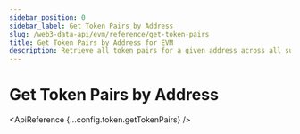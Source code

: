 ```yaml
---
sidebar_position: 0
sidebar_label: Get Token Pairs by Address
slug: /web3-data-api/evm/reference/get-token-pairs
title: Get Token Pairs by Address for EVM
description: Retrieve all token pairs for a given address across all supported DEXes on EVM chains.
---
```



# Get Token Pairs by Address <MainnetBadge />


<SolanaApiBanner
  customTitle="Looking for token pairs by address on Solana?"
  customText="Access token pairs data on Solana using our API."
  customButtonText="Explore Solana API"
  customButtonLink="/web3-data-api/solana/reference/get-token-pairs-by-address"
/>

<ApiReference {...config.token.getTokenPairs} />
